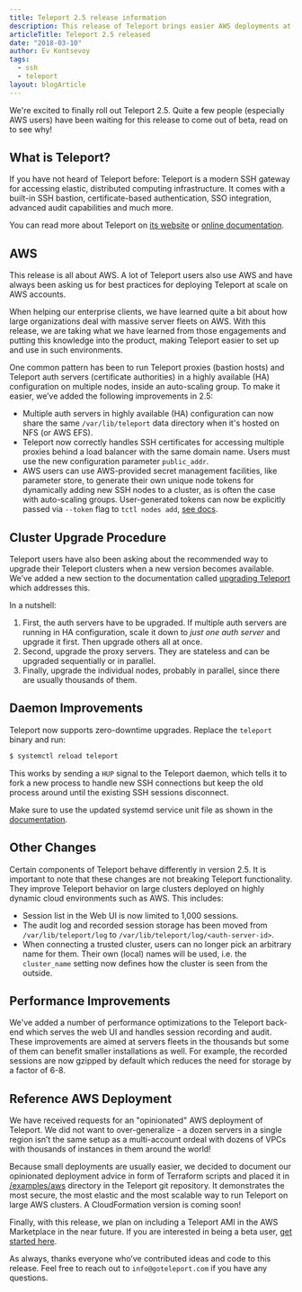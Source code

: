 ```yaml
---
title: Teleport 2.5 release information
description: This release of Teleport brings easier AWS deployments at scale and includes several usability enhancements.
articleTitle: Teleport 2.5 released
date: "2018-03-10"
author: Ev Kontsevoy
tags:
  - ssh
  - teleport
layout: blogArticle
---
```



We're excited to finally roll out Teleport 2.5. Quite a few people (especially AWS users)
have been waiting for this release to come out of beta, read on to see why!

## What is Teleport?

If you have not heard of Teleport before: Teleport is a modern SSH gateway for
accessing elastic, distributed computing infrastructure. It comes with a
built-in SSH bastion, certificate-based authentication, SSO integration,
advanced audit capabilities and much more.

You can read more about Teleport on [its website](/teleport/) or
[online documentation](https://goteleport.com/docs/getting-started/).

## AWS

This release is all about AWS. A lot of Teleport users also use AWS and have
always been asking us for best practices for deploying Teleport at scale on AWS
accounts.

When helping our enterprise clients, we have learned quite a bit about how large
organizations deal with massive server fleets on AWS. With this release, we are
taking what we have learned from those engagements and putting this knowledge
into the product, making Teleport easier to set up and use in such
environments.

One common pattern has been to run Teleport proxies (bastion hosts) and
Teleport auth servers (certificate authorities) in a highly available (HA)
configuration on multiple nodes, inside an auto-scaling group. To make it
easier, we’ve added the following improvements in 2.5:

- Multiple auth servers in highly available (HA) configuration can now share
  the same `/var/lib/teleport` data directory when it's hosted on NFS (or AWS
  EFS).
- Teleport now correctly handles SSH certificates for accessing multiple
  proxies behind a load balancer with the same domain name. Users must use the
  new configuration parameter `public_addr`.
- AWS users can use AWS-provided secret management facilities, like parameter
  store, to generate their own unique node tokens for dynamically adding new SSH
  nodes to a cluster, as is often the case with auto-scaling groups.
  User-generated tokens can now be explicitly passed via `--token` flag to
  `tctl nodes add`, [see docs](https://goteleport.com/docs/setup/admin/#short-lived-tokens/).

## Cluster Upgrade Procedure

Teleport users have also been asking about the recommended way to upgrade their
Teleport clusters when a new version becomes available. We’ve added a new
section to the documentation called [upgrading Teleport](https://goteleport.com/docs/setup/admin/#upgrading-teleport)
which addresses this.

In a nutshell:

1. First, the auth servers have to be upgraded. If multiple auth servers are running
   in HA configuration, scale it down to _just one auth server_ and upgrade it
   first. Then upgrade others all at once.
2. Second, upgrade the proxy servers. They are stateless and can be upgraded
   sequentially or in parallel.
3. Finally, upgrade the individual nodes, probably in parallel, since there are
   usually thousands of them.

## Daemon Improvements

Teleport now supports zero-downtime upgrades. Replace the `teleport` binary and run:

```bash
$ systemctl reload teleport
```

This works by sending a `HUP` signal to the Teleport daemon, which tells it to
fork a new process to handle new SSH connections but keep the old process
around until the existing SSH sessions disconnect.

Make sure to use the updated systemd service unit file as shown in the
[documentation](https://goteleport.com/docs/setup/admin/#teleport-daemon/).

## Other Changes

Certain components of Teleport behave differently in version 2.5. It is
important to note that these changes are not breaking Teleport functionality.
They improve Teleport behavior on large clusters deployed on highly dynamic
cloud environments such as AWS. This includes:

- Session list in the Web UI is now limited to 1,000 sessions.
- The audit log and recorded session storage has been moved from `/var/lib/teleport/log`
  to `/var/lib/teleport/log/<auth-server-id>`.
- When connecting a trusted cluster, users can no longer pick an arbitrary name for them.
  Their own (local) names will be used, i.e. the `cluster_name` setting now defines how
  the cluster is seen from the outside.

## Performance Improvements

We've added a number of performance optimizations to the Teleport back-end which
serves the web UI and handles session recording and audit. These improvements
are aimed at servers fleets in the thousands but some of them can benefit
smaller installations as well. For example, the recorded sessions are now
gzipped by default which reduces the need for storage by a factor of 6-8.

<EmailSubscribeViolet />

## Reference AWS Deployment

We have received requests for an "opinionated" AWS deployment of
Teleport. We did not want to over-generalize - a dozen servers in a single
region isn’t the same setup as a multi-account ordeal with dozens of VPCs with
thousands of instances in them around the world!

Because small deployments are usually easier, we decided to document our
opinionated deployment advice in form of Terraform scripts and placed it in
[/examples/aws](https://github.com/gravitational/teleport/tree/master/examples/aws)
directory in the Teleport git repository. It demonstrates the most secure, the most
elastic and the most scalable way to run Teleport on large AWS clusters. A
CloudFormation version is coming soon!

Finally, with this release, we plan on including a Teleport AMI in the AWS
Marketplace in the near future. If you are interested in being a beta user,
[get started here](https://goteleport.com/pricing/).

As always, thanks everyone who’ve contributed ideas and code to this release.
Feel free to reach out to `info@goteleport.com` if you have any questions.
